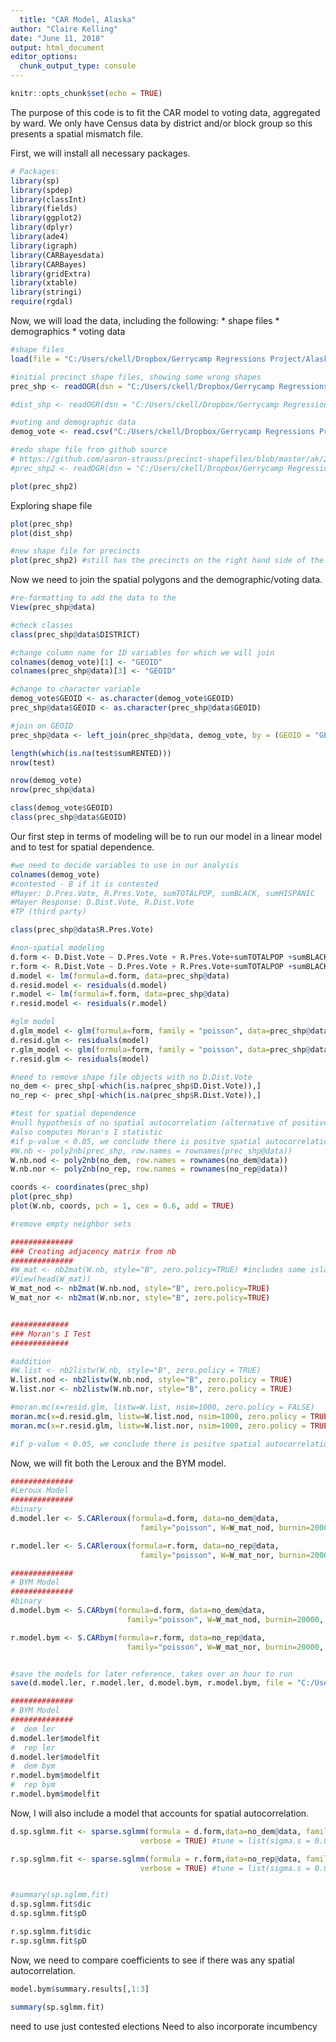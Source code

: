 ```yaml
---
  title: "CAR Model, Alaska"
author: "Claire Kelling"
date: "June 11, 2018"
output: html_document
editor_options: 
  chunk_output_type: console
---
```

  
  ```r
knitr::opts_chunk$set(echo = TRUE)
```

The purpose of this code is to fit the CAR model to voting data, aggregated by ward. We only have Census data by district and/or block group so this presents a spatial mismatch file. 

First, we will install all necessary packages.
```r
# Packages:
library(sp)
library(spdep)
library(classInt)
library(fields)
library(ggplot2)
library(dplyr)
library(ade4) 
library(igraph) 
library(CARBayesdata)
library(CARBayes)
library(gridExtra)
library(xtable)
library(stringi)
require(rgdal)

```

Now, we will load the data, including the following:
  * shape files
* demographics
* voting data
```r
#shape files
load(file = "C:/Users/ckell/Dropbox/Gerrycamp Regressions Project/Alaska Project/precinct_shape.Rdata")

#initial precinct shape files, showing some wrong shapes
prec_shp <- readOGR(dsn = "C:/Users/ckell/Dropbox/Gerrycamp Regressions Project/Alaska Project/data/2013-SW-Precinct-Proc-Plan", layer = "2013-SW-Proc-Shape-files")

#dist_shp <- readOGR(dsn = "C:/Users/ckell/Dropbox/Gerrycamp Regressions Project/Alaska Project/data/2013-HD-ProclamationPlan", layer = "2013ProclamationPlan")

#voting and demographic data
demog_vote <- read.csv("C:/Users/ckell/Dropbox/Gerrycamp Regressions Project/Alaska Project/AKDataByPrecinct.csv")

#redo shape file from github source
# https://github.com/aaron-strauss/precinct-shapefiles/blob/master/ak/2012_ak_precincts.zip
#prec_shp2 <- readOGR(dsn = "C:/Users/ckell/Dropbox/Gerrycamp Regressions Project/Alaska Project/data/2012_ak_precincts", layer = "SW Amended Precinct shape files", p4s = "+init=epsg:3338")

plot(prec_shp2)
```

Exploring shape file
```r
plot(prec_shp)
plot(dist_shp)

#new shape file for precincts
plot(prec_shp2) #still has the precincts on the right hand side of the graph
```


Now we need to join the spatial polygons and the demographic/voting data.
```r
#re-formatting to add the data to the 
View(prec_shp@data)

#check classes
class(prec_shp@data$DISTRICT)

#change column name for ID variables for which we will join
colnames(demog_vote)[1] <- "GEOID"
colnames(prec_shp@data)[3] <- "GEOID"

#change to character variable
demog_vote$GEOID <- as.character(demog_vote$GEOID)
prec_shp@data$GEOID <- as.character(prec_shp@data$GEOID)

#join on GEOID
prec_shp@data <- left_join(prec_shp@data, demog_vote, by = (GEOID = "GEOID"))

length(which(is.na(test$sumRENTED)))
nrow(test)

nrow(demog_vote)
nrow(prec_shp@data)

class(demog_vote$GEOID)
class(prec_shp@data$GEOID)
```


Our first step in terms of modeling will be to run our model in a linear model and to test for spatial dependence. 
```r
#we need to decide variables to use in our analysis
colnames(demog_vote)
#contested - B if it is contested
#Mayer: D.Pres.Vote, R.Pres.Vote, sumTOTALPOP, sumBLACK, sumHISPANIC
#Mayer Response: D.Dist.Vote, R.Dist.Vote
#TP (third party)

class(prec_shp@data$R.Pres.Vote)

#non-spatial modeling
d.form <- D.Dist.Vote ~ D.Pres.Vote + R.Pres.Vote+sumTOTALPOP +sumBLACK + sumHISPANIC
r.form <- R.Dist.Vote ~ D.Pres.Vote + R.Pres.Vote+sumTOTALPOP +sumBLACK + sumHISPANIC
d.model <- lm(formula=d.form, data=prec_shp@data)
d.resid.model <- residuals(d.model)
r.model <- lm(formula=f.form, data=prec_shp@data)
r.resid.model <- residuals(r.model)

#glm model
d.glm_model <- glm(formula=form, family = "poisson", data=prec_shp@data)
d.resid.glm <- residuals(model)
r.glm_model <- glm(formula=form, family = "poisson", data=prec_shp@data)
r.resid.glm <- residuals(model)

#need to remove shape file objects with no D.Dist.Vote
no_dem <- prec_shp[-which(is.na(prec_shp$D.Dist.Vote)),]
no_rep <- prec_shp[-which(is.na(prec_shp$R.Dist.Vote)),]

#test for spatial dependence
#null hypothesis of no spatial autocorrelation (alternative of positive spatial autocorrelation)
#also computes Moran's I statistic 
#if p-value < 0.05, we conclude there is positve spatial autocorrelation
#W.nb <- poly2nb(prec_shp, row.names = rownames(prec_shp@data))
W.nb.nod <- poly2nb(no_dem, row.names = rownames(no_dem@data))
W.nb.nor <- poly2nb(no_rep, row.names = rownames(no_rep@data))

coords <- coordinates(prec_shp)
plot(prec_shp)
plot(W.nb, coords, pch = 1, cex = 0.6, add = TRUE)

#remove empty neighbor sets

##############
### Creating adjacency matrix from nb
##############
#W_mat <- nb2mat(W.nb, style="B", zero.policy=TRUE) #includes some islands
#View(head(W_mat))
W_mat_nod <- nb2mat(W.nb.nod, style="B", zero.policy=TRUE)
W_mat_nor <- nb2mat(W.nb.nor, style="B", zero.policy=TRUE)


#############
### Moran's I Test
#############

#addition
#W.list <- nb2listw(W.nb, style="B", zero.policy = TRUE)
W.list.nod <- nb2listw(W.nb.nod, style="B", zero.policy = TRUE)
W.list.nor <- nb2listw(W.nb.nor, style="B", zero.policy = TRUE)

#moran.mc(x=resid.glm, listw=W.list, nsim=1000, zero.policy = FALSE)
moran.mc(x=d.resid.glm, listw=W.list.nod, nsim=1000, zero.policy = TRUE)
moran.mc(x=r.resid.glm, listw=W.list.nor, nsim=1000, zero.policy = TRUE)

#if p-value < 0.05, we conclude there is positve spatial autocorrelation

```


Now, we will fit both the Leroux and the BYM model.
```r
##############
#Leroux Model
##############
#binary
d.model.ler <- S.CARleroux(formula=d.form, data=no_dem@data,
                             family="poisson", W=W_mat_nod, burnin=20000, n.sample=120000, thin=10)

r.model.ler <- S.CARleroux(formula=r.form, data=no_rep@data,
                             family="poisson", W=W_mat_nor, burnin=20000, n.sample=120000, thin=10)

##############
# BYM Model
##############
#binary
d.model.bym <- S.CARbym(formula=d.form, data=no_dem@data,
                          family="poisson", W=W_mat_nod, burnin=20000, n.sample=120000, thin=10)

r.model.bym <- S.CARbym(formula=r.form, data=no_rep@data,
                          family="poisson", W=W_mat_nor, burnin=20000, n.sample=120000, thin=10)


#save the models for later reference, takes over an hour to run
save(d.model.ler, r.model.ler, d.model.bym, r.model.bym, file = "C:/Users/ckell/Dropbox/Gerrycamp Regressions Project/Alaska Project/prelim_fit/precinct_shape.Rdata")

##############
# BYM Model
##############
#  dem ler
d.model.ler$modelfit
#  rep ler
d.model.ler$modelfit
#  dem bym
r.model.bym$modelfit
#  rep bym
r.model.bym$modelfit
```

Now, I will also include a model that accounts for spatial autocorrelation.
```r
d.sp.sglmm.fit <- sparse.sglmm(formula = d.form,data=no_dem@data, family = poisson, A = W_mat_nod,
                             verbose = TRUE) #tune = list(sigma.s = 0.02)

r.sp.sglmm.fit <- sparse.sglmm(formula = r.form,data=no_rep@data, family = poisson, A = W_mat_nor,
                             verbose = TRUE) #tune = list(sigma.s = 0.02)


#summary(sp.sglmm.fit)
d.sp.sglmm.fit$dic
d.sp.sglmm.fit$pD

r.sp.sglmm.fit$dic
r.sp.sglmm.fit$pD
```

Now, we need to compare coefficients to see if there was any spatial autocorrelation.
```r
model.bym$summary.results[,1:3]

summary(sp.sglmm.fit)
```


need to use just contested elections
Need to also incorporate incumbency
